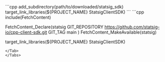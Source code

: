 <Tabs>
<Tab title="Downloaded From GitHub">
```cpp
add_subdirectory(path/to/downloaded/statsig_sdk)
target_link_libraries(${PROJECT_NAME} StatsigClientSDK)
```
</Tab>

<Tab title="FetchContent">
```cpp
include(FetchContent)

FetchContent_Declare(statsig
  GIT_REPOSITORY    https://github.com/statsig-io/cpp-client-sdk.git
  GIT_TAG           main
)
FetchContent_MakeAvailable(statsig)

target_link_libraries(${PROJECT_NAME} StatsigClientSDK)
```
</Tab>
</Tabs>
